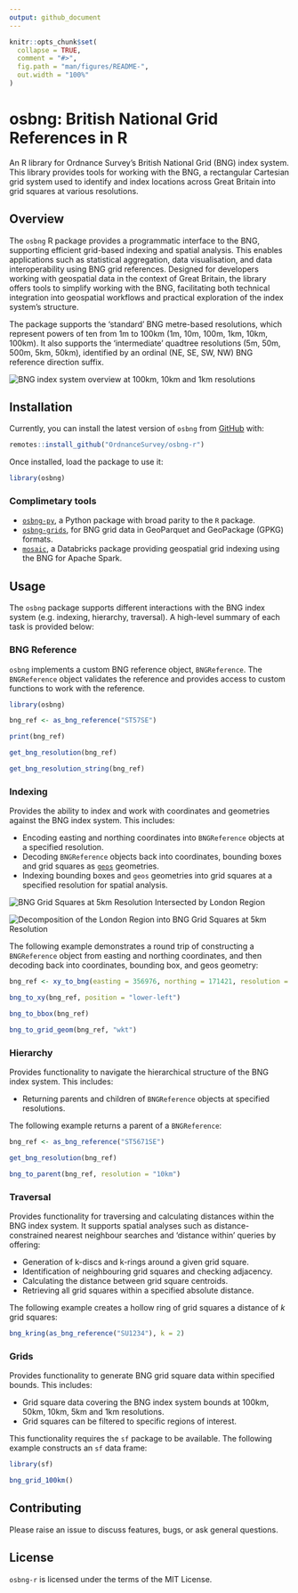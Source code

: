 ```yaml
---
output: github_document
---
```


<!-- README.md is generated from README.Rmd. Please edit that file -->

```r
knitr::opts_chunk$set(
  collapse = TRUE,
  comment = "#>",
  fig.path = "man/figures/README-",
  out.width = "100%"
)
```

# osbng: British National Grid References in R

An R library for Ordnance Survey's British National Grid (BNG) index system.
This library provides tools for working with the BNG, a rectangular Cartesian
grid system used to identify and index locations across Great Britain into grid
squares at various resolutions.


## Overview

The `osbng` R package provides a programmatic interface to the BNG, supporting
efficient grid-based indexing and spatial analysis. This enables applications
such as statistical aggregation, data visualisation, and data interoperability
using BNG grid references. Designed for developers working with geospatial data
in the context of Great Britain, the library offers tools to simplify working
with the BNG, facilitating both technical integration into geospatial workflows
and practical exploration of the index system's structure.

The package supports the 'standard' BNG metre-based resolutions, which represent
powers of ten from 1m to 100km (1m, 10m, 100m, 1km, 10km, 100km). It also
supports the 'intermediate' quadtree resolutions (5m, 50m, 500m, 5km, 50km),
identified by an ordinal (NE, SE, SW, NW) BNG reference direction suffix.

![BNG index system overview at 100km, 10km and 1km resolutions](man/figures/osbng_grids_100km_10km_1km_R.png) <!-- -->

## Installation

Currently, you can install the latest version of `osbng` from
[GitHub](https://github.com/OrdnanceSurvey/osbng-r) with:

```r
remotes::install_github("OrdnanceSurvey/osbng-r")
```

Once installed, load the package to use it:

```r
library(osbng)
```

### Complimetary tools

* [`osbng-py`](https://github.com/OrdnanceSurvey/osbng-py), a Python package with broad parity to the `R` package.
* [`osbng-grids`](https://github.com/OrdnanceSurvey/osbng-grids), for BNG grid data in GeoParquet and GeoPackage (GPKG) formats.
* [`mosaic`](https://github.com/databrickslabs/mosaic), a Databricks package providing geospatial grid indexing using the BNG for Apache Spark.


## Usage

The `osbng` package supports different interactions with the BNG index system
(e.g. indexing, hierarchy, traversal). A high-level summary of each task is
provided below:

### BNG Reference

`osbng` implements a custom BNG reference object, `BNGReference`. The
`BNGReference` object validates the reference and provides access to custom
functions to work with the reference.

```r
library(osbng)

bng_ref <- as_bng_reference("ST57SE")

print(bng_ref)

get_bng_resolution(bng_ref)

get_bng_resolution_string(bng_ref)
```

### Indexing

Provides the ability to index and work with coordinates and geometries against
the BNG index system. This includes:

* Encoding easting and northing coordinates into `BNGReference` objects at a specified resolution.
* Decoding `BNGReference` objects back into coordinates, bounding boxes and grid squares as [`geos`](https://cran.r-project.org/package=geos) geometries.
* Indexing bounding boxes and `geos` geometries into grid squares at a specified resolution for spatial analysis.

![BNG Grid Squares at 5km Resolution Intersected by London Region](man/figures/osbng_indexing_geom_to_bng_5km_london.png)<!-- -->

![Decomposition of the London Region into BNG Grid Squares at 5km Resolution](man/figures/osbng_indexing_geom_to_bng_intersection_5km_london.png)<!-- -->

The following example demonstrates a round trip of constructing a `BNGReference`
object from easting and northing coordinates, and then decoding back into
coordinates, bounding box, and geos geometry:

```r
bng_ref <- xy_to_bng(easting = 356976, northing = 171421, resolution = "5km")

bng_to_xy(bng_ref, position = "lower-left")

bng_to_bbox(bng_ref)

bng_to_grid_geom(bng_ref, "wkt")
```

### Hierarchy

Provides functionality to navigate the hierarchical structure of the BNG index
system. This includes:

* Returning parents and children of `BNGReference` objects at specified resolutions.

The following example returns a parent of a `BNGReference`:

```r
bng_ref <- as_bng_reference("ST5671SE")

get_bng_resolution(bng_ref)

bng_to_parent(bng_ref, resolution = "10km")
```

### Traversal

Provides functionality for traversing and calculating distances within the BNG
index system. It supports spatial analyses such as distance-constrained nearest
neighbour searches and 'distance within' queries by offering:

* Generation of k-discs and k-rings around a given grid square.
* Identification of neighbouring grid squares and checking adjacency.
* Calculating the distance between grid square centroids.
* Retrieving all grid squares within a specified absolute distance.

The following example creates a hollow ring of grid squares a distance of *k*
grid squares:

```r
bng_kring(as_bng_reference("SU1234"), k = 2)
```

### Grids

Provides functionality to generate BNG grid square data within specified bounds. This includes:

 * Grid square data covering the BNG index system bounds at 100km, 50km, 10km, 5km and 1km resolutions.
 * Grid squares can be filtered to specific regions of interest.

This functionality requires the `sf` package to be available. The following
example constructs an `sf` data frame:

```r
library(sf)

bng_grid_100km()
```


## Contributing

Please raise an issue to discuss features, bugs, or ask general questions.

## License

`osbng-r` is licensed under the terms of the MIT License.
